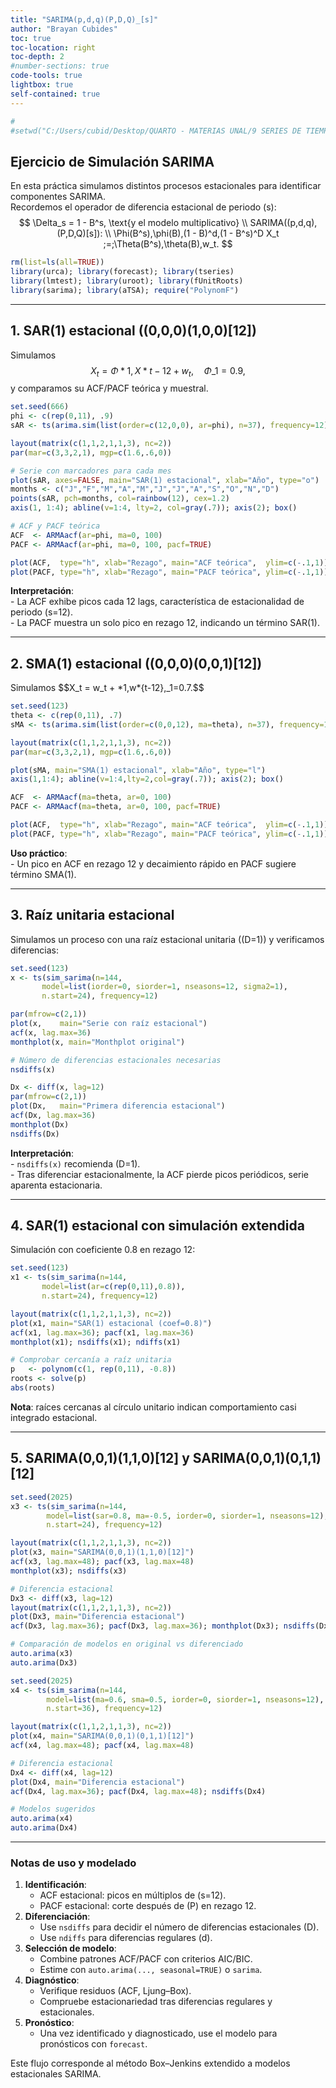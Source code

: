 ```yaml
---
title: "SARIMA(p,d,q)(P,D,Q)_[s]"
author: "Brayan Cubides"
toc: true
toc-location: right
toc-depth: 2
#number-sections: true
code-tools: true
lightbox: true
self-contained: true   
---
```


```r
# 
#setwd("C:/Users/cubid/Desktop/QUARTO - MATERIAS UNAL/9 SERIES DE TIEMPO/Lesson01")

```

## Ejercicio de Simulación SARIMA

En esta práctica simulamos distintos procesos estacionales para
identificar componentes SARIMA.\
Recordemos el operador de diferencia estacional de periodo (s): $$
\Delta_s = 1 - B^s, \text{y el modelo multiplicativo} \\
SARIMA((p,d,q),(P,D,Q)[s]): \\ \Phi(B^s),\phi(B),(1 - B)^d,(1 -
B^s)^D X_t ;=;\Theta(B^s),\theta(B),w_t. $$

```r
rm(list=ls(all=TRUE))
library(urca); library(forecast); library(tseries)
library(lmtest); library(uroot); library(fUnitRoots)
library(sarima); library(aTSA); require("PolynomF")
```

------------------------------------------------------------------------

## 1. SAR(1) estacional ((0,0,0)(1,0,0)\[12\])

Simulamos $$X_t = \Phi*1,X*{t-12} + w_t,\quad \Phi\_1=0.9,$$ y
comparamos su ACF/PACF teórica y muestral.

```r
set.seed(666)
phi <- c(rep(0,11), .9)
sAR <- ts(arima.sim(list(order=c(12,0,0), ar=phi), n=37), frequency=12)

layout(matrix(c(1,1,2,1,1,3), nc=2))
par(mar=c(3,3,2,1), mgp=c(1.6,.6,0))

# Serie con marcadores para cada mes
plot(sAR, axes=FALSE, main="SAR(1) estacional", xlab="Año", type="o")
months <- c("J","F","M","A","M","J","J","A","S","O","N","D")
points(sAR, pch=months, col=rainbow(12), cex=1.2)
axis(1, 1:4); abline(v=1:4, lty=2, col=gray(.7)); axis(2); box()

# ACF y PACF teórica
ACF  <- ARMAacf(ar=phi, ma=0, 100)
PACF <- ARMAacf(ar=phi, ma=0, 100, pacf=TRUE)

plot(ACF,  type="h", xlab="Rezago", main="ACF teórica",  ylim=c(-.1,1)); abline(h=0)
plot(PACF, type="h", xlab="Rezago", main="PACF teórica", ylim=c(-.1,1)); abline(h=0)
```

**Interpretación**:\
- La ACF exhibe picos cada 12 lags, característica de estacionalidad de
periodo (s=12).\
- La PACF muestra un solo pico en rezago 12, indicando un término
SAR(1).

------------------------------------------------------------------------

## 2. SMA(1) estacional ((0,0,0)(0,0,1)\[12\])

Simulamos \$\$X_t = w_t + \Theta\*1,w\*{t-12},\quad \Theta\_1=0.7.\$\$

```r
set.seed(123)
theta <- c(rep(0,11), .7)
sMA <- ts(arima.sim(list(order=c(0,0,12), ma=theta), n=37), frequency=12)

layout(matrix(c(1,1,2,1,1,3), nc=2))
par(mar=c(3,3,2,1), mgp=c(1.6,.6,0))

plot(sMA, main="SMA(1) estacional", xlab="Año", type="l")
axis(1,1:4); abline(v=1:4,lty=2,col=gray(.7)); axis(2); box()

ACF  <- ARMAacf(ma=theta, ar=0, 100)
PACF <- ARMAacf(ma=theta, ar=0, 100, pacf=TRUE)

plot(ACF,  type="h", xlab="Rezago", main="ACF teórica",  ylim=c(-.1,1)); abline(h=0)
plot(PACF, type="h", xlab="Rezago", main="PACF teórica", ylim=c(-.1,1)); abline(h=0)
```

**Uso práctico**:\
- Un pico en ACF en rezago 12 y decaimiento rápido en PACF sugiere
término SMA(1).

------------------------------------------------------------------------

## 3. Raíz unitaria estacional

Simulamos un proceso con una raíz estacional unitaria ((D=1)) y
verificamos diferencias:

```r
set.seed(123)
x <- ts(sim_sarima(n=144,
       model=list(iorder=0, siorder=1, nseasons=12, sigma2=1),
       n.start=24), frequency=12)

par(mfrow=c(2,1))
plot(x,    main="Serie con raíz estacional")
acf(x, lag.max=36)
monthplot(x, main="Monthplot original")

# Número de diferencias estacionales necesarias
nsdiffs(x)
```

```r
Dx <- diff(x, lag=12)
par(mfrow=c(2,1))
plot(Dx,   main="Primera diferencia estacional")
acf(Dx, lag.max=36)
monthplot(Dx)
nsdiffs(Dx)
```

**Interpretación**:\
- `nsdiffs(x)` recomienda (D=1).\
- Tras diferenciar estacionalmente, la ACF pierde picos periódicos,
serie aparenta estacionaria.

------------------------------------------------------------------------

## 4. SAR(1) estacional con simulación extendida

Simulación con coeficiente 0.8 en rezago 12:

```r
set.seed(123)
x1 <- ts(sim_sarima(n=144,
       model=list(ar=c(rep(0,11),0.8)),
       n.start=24), frequency=12)

layout(matrix(c(1,1,2,1,1,3), nc=2))
plot(x1, main="SAR(1) estacional (coef=0.8)")
acf(x1, lag.max=36); pacf(x1, lag.max=36)
monthplot(x1); nsdiffs(x1); ndiffs(x1)
```

```r
# Comprobar cercanía a raíz unitaria
p   <- polynom(c(1, rep(0,11), -0.8))
roots <- solve(p)
abs(roots)
```

**Nota**: raíces cercanas al círculo unitario indican comportamiento
casi integrado estacional.

------------------------------------------------------------------------

## 5. SARIMA(0,0,1)(1,1,0)\[12\] y SARIMA(0,0,1)(0,1,1)\[12\]

```r
set.seed(2025)
x3 <- ts(sim_sarima(n=144,
        model=list(sar=0.8, ma=-0.5, iorder=0, siorder=1, nseasons=12),
        n.start=24), frequency=12)

layout(matrix(c(1,1,2,1,1,3), nc=2))
plot(x3, main="SARIMA(0,0,1)(1,1,0)[12]")
acf(x3, lag.max=48); pacf(x3, lag.max=48)
monthplot(x3); nsdiffs(x3)

# Diferencia estacional
Dx3 <- diff(x3, lag=12)
layout(matrix(c(1,1,2,1,1,3), nc=2))
plot(Dx3, main="Diferencia estacional")
acf(Dx3, lag.max=36); pacf(Dx3, lag.max=36); monthplot(Dx3); nsdiffs(Dx3)

# Comparación de modelos en original vs diferenciado
auto.arima(x3)
auto.arima(Dx3)
```

```r
set.seed(2025)
x4 <- ts(sim_sarima(n=144,
        model=list(ma=0.6, sma=0.5, iorder=0, siorder=1, nseasons=12),
        n.start=36), frequency=12)

layout(matrix(c(1,1,2,1,1,3), nc=2))
plot(x4, main="SARIMA(0,0,1)(0,1,1)[12]")
acf(x4, lag.max=48); pacf(x4, lag.max=48)

# Diferencia estacional
Dx4 <- diff(x4, lag=12)
plot(Dx4, main="Diferencia estacional")
acf(Dx4, lag.max=36); pacf(Dx4, lag.max=48); nsdiffs(Dx4)

# Modelos sugeridos
auto.arima(x4)
auto.arima(Dx4)
```

------------------------------------------------------------------------

### Notas de uso y modelado

1.  **Identificación**:
    -   ACF estacional: picos en múltiplos de (s=12).\
    -   PACF estacional: corte después de (P) en rezago 12.
2.  **Diferenciación**:
    -   Use `nsdiffs` para decidir el número de diferencias estacionales
        (D).\
    -   Use `ndiffs` para diferencias regulares (d).
3.  **Selección de modelo**:
    -   Combine patrones ACF/PACF con criterios AIC/BIC.\
    -   Estime con `auto.arima(..., seasonal=TRUE)` o `sarima`.
4.  **Diagnóstico**:
    -   Verifique residuos (ACF, Ljung–Box).\
    -   Compruebe estacionariedad tras diferencias regulares y
        estacionales.
5.  **Pronóstico**:
    -   Una vez identificado y diagnosticado, use el modelo para
        pronósticos con `forecast`.

Este flujo corresponde al método Box–Jenkins extendido a modelos
estacionales SARIMA.
